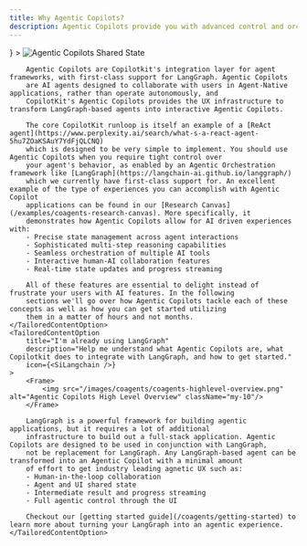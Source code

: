 ```yaml
---
title: Why Agentic Copilots?
description: Agentic Copilots provide you with advanced control and orchestration over your agents.
---
```



<TailoredContent defaultOptionIndex={0}>
    <TailoredContentOption 
        title="I'm new to LangGraph" 
        description="Help me understand what Agentic Copilots are, where LangGraph fits in, and how to get started." 
        icon={<img src="/images/copilotkit-logo.svg" width={7} height={7} />}
    >
        <Frame>
            <img src="/images/coagents/SharedStateCoAgents.gif" alt="Agentic Copilots Shared State" className="my-10"/>
        </Frame>

        Agentic Copilots are Copilotkit's integration layer for agent frameworks, with first-class support for LangGraph. Agentic Copilots
        are AI agents designed to collaborate with users in Agent-Native applications, rather than operate autonomously, and
        CopilotKit's Agentic Copilots provides the UX infrastructure to transform LangGraph-based agents into interactive Agentic Copilots.

        The core CopilotKit runloop is itself an example of a [ReAct agent](https://www.perplexity.ai/search/what-s-a-react-agent-5hu7ZOaKSAuY7YdFjQLCNQ)
        which is designed to be very simple to implement. You should use Agentic Copilots when you require tight control over
        your agent's behavior, as enabled by an Agentic Orchestration framework like [LangGraph](https://langchain-ai.github.io/langgraph/)
        which we currently have first-class support for. An excellent example of the type of experiences you can accomplish with Agentic Copilot
        applications can be found in our [Research Canvas](/examples/coagents-research-canvas). More specifically, it
        demonstrates how Agentic Copilots allow for AI driven experiences with:
        - Precise state management across agent interactions
        - Sophisticated multi-step reasoning capabilities
        - Seamless orchestration of multiple AI tools
        - Interactive human-AI collaboration features
        - Real-time state updates and progress streaming

        All of these features are essential to delight instead of frustrate your users with AI features. In the following
        sections we'll go over how Agentic Copilots tackle each of these concepts as well as how you can get started utilizing
        them in a matter of hours and not months.
    </TailoredContentOption>
    <TailoredContentOption 
        title="I'm already using LangGraph" 
        description="Help me understand what Agentic Copilots are, what Copilotkit does to integrate with LangGraph, and how to get started." 
        icon={<SiLangchain />}
    >
        <Frame>
            <img src="/images/coagents/coagents-highlevel-overview.png" alt="Agentic Copilots High Level Overview" className="my-10"/>
        </Frame>

        LangGraph is a powerful framework for building agentic applications, but it requires a lot of additional
        infrastructure to build out a full-stack application. Agentic Copilots are designed to be used in conjunction with LangGraph,
        not be replacement for LangGraph. Any LangGraph-based agent can be transformed into an Agentic Copilot with a minimal amount
        of effort to get industry leading agnetic UX such as:
        - Human-in-the-loop collaboration
        - Agent and UI shared state
        - Intermediate result and progress streaming
        - Full agentic control through the UI

        Checkout our [getting started guide](/coagents/getting-started) to learn more about turning your LangGraph into an agentic experience. 
    </TailoredContentOption>
</TailoredContent>
